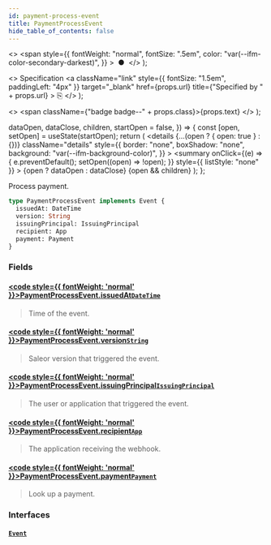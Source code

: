 ```yaml
---
id: payment-process-event
title: PaymentProcessEvent
hide_table_of_contents: false
---
```


  <>
    <span
      style={{
        fontWeight: "normal",
        fontSize: ".5em",
        color: "var(--ifm-color-secondary-darkest)",
      }}
    >
      &nbsp;●&nbsp;
    </span>
  </>
);

  <>
    Specification
    <a
      className="link"
      style={{ fontSize: "1.5em", paddingLeft: "4px" }}
      target="\_blank"
      href={props.url}
      title={"Specified by " + props.url}
    >
      ⎘
    </a>
  </>
);

  <>
    <span className={"badge badge--" + props.class}>{props.text}</span>
  </>
);


  dataOpen,
  dataClose,
  children,
  startOpen = false,
}) => {
  const [open, setOpen] = useState(startOpen);
  return (
    <details
      {...(open ? { open: true } : {})}
      className="details"
      style={{
        border: "none",
        boxShadow: "none",
        background: "var(--ifm-background-color)",
      }}
    >
      <summary
        onClick={(e) => {
          e.preventDefault();
          setOpen((open) => !open);
        }}
        style={{ listStyle: "none" }}
      >
        {open ? dataOpen : dataClose}
      </summary>
      {open && children}
    </details>
  );
};

Process payment.

<Badge text="Added in Saleor 3.6" class="secondary margin-bottom--sm" />

```graphql
type PaymentProcessEvent implements Event {
  issuedAt: DateTime
  version: String
  issuingPrincipal: IssuingPrincipal
  recipient: App
  payment: Payment
}
```

### Fields

#### [<code style={{ fontWeight: 'normal' }}>PaymentProcessEvent.<b>issuedAt</b></code>](#)<Bullet />[`DateTime`](../../../api-reference/miscellaneous/scalars/date-time) <Badge class="secondary" text="scalar"/>

> Time of the event.

#### [<code style={{ fontWeight: 'normal' }}>PaymentProcessEvent.<b>version</b></code>](#)<Bullet />[`String`](../../../api-reference/miscellaneous/scalars/string) <Badge class="secondary" text="scalar"/>

> Saleor version that triggered the event.

#### [<code style={{ fontWeight: 'normal' }}>PaymentProcessEvent.<b>issuingPrincipal</b></code>](#)<Bullet />[`IssuingPrincipal`](../../../api-reference/miscellaneous/unions/issuing-principal) <Badge class="secondary" text="union"/>

> The user or application that triggered the event.

#### [<code style={{ fontWeight: 'normal' }}>PaymentProcessEvent.<b>recipient</b></code>](#)<Bullet />[`App`](../../../api-reference/apps/objects/app) <Badge class="secondary" text="object"/>

> The application receiving the webhook.

#### [<code style={{ fontWeight: 'normal' }}>PaymentProcessEvent.<b>payment</b></code>](#)<Bullet />[`Payment`](../../../api-reference/payments/objects/payment) <Badge class="secondary" text="object"/>

> Look up a payment.

### Interfaces

#### [`Event`](../../../api-reference/miscellaneous/interfaces/event) <Badge class="secondary" text="interface"/>

>
